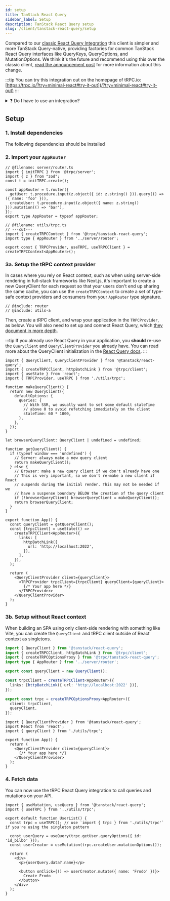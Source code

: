 ```yaml
---
id: setup
title: TanStack React Query
sidebar_label: Setup
description: TanStack React Query setup
slug: /client/tanstack-react-query/setup
---
```


Compared to our [classic React Query Integration](/docs/client/react) this client is simpler and more TanStack Query-native, providing factories for common TanStack React Query interfaces like QueryKeys, QueryOptions, and MutationOptions. We think it's the future and recommend using this over the classic client, <a href="/blog/introducing-tanstack-react-query-client">read the announcement post</a> for more information about this change.

:::tip
You can try this integration out on the homepage of tRPC.io: [https://trpc.io/?try=minimal-react#try-it-out](/?try=minimal-react#try-it-out)
:::

<details>
<summary>❓ Do I have to use an integration?</summary>

No! The integration is fully optional. You can use `@tanstack/react-query` using just a [vanilla tRPC client](/docs/client/vanilla), although then you'll have to manually manage query keys and do not get the same level of DX as when using the integration package.

```ts title='utils/trpc.ts'
export const trpc = createTRPCClient<AppRouter>({
  links: [httpBatchLink({ url: 'YOUR_API_URL' })],
});
```

```tsx title='components/PostList.tsx'
function PostList() {
  const { data } = useQuery({
    queryKey: ['posts'],
    queryFn: () => trpc.post.list.query(),
  });
  data; // Post[]

  // ...
}
```

</details>

## Setup

### 1. Install dependencies

The following dependencies should be installed


<InstallSnippet pkgs="@trpc/server@next @trpc/client@next @trpc/tanstack-react-query@next @tanstack/react-query@latest" />

### 2. Import your `AppRouter`

```twoslash include router
// @filename: server/router.ts
import { initTRPC } from '@trpc/server';
import { z } from "zod";
const t = initTRPC.create();

const appRouter = t.router({
  getUser: t.procedure.input(z.object({ id: z.string() })).query(() => ({ name: 'foo' })),
  createUser: t.procedure.input(z.object({ name: z.string() })).mutation(() => 'bar'),
});
export type AppRouter = typeof appRouter;
```

```twoslash include utils-a
// @filename: utils/trpc.ts
// ---cut---
import { createTRPCContext } from '@trpc/tanstack-react-query';
import type { AppRouter } from '../server/router';

export const { TRPCProvider, useTRPC, useTRPCClient } = createTRPCContext<AppRouter>();
```


<ImportAppRouter />

### 3a. Setup the tRPC context provider

In cases where you rely on React context, such as when using server-side rendering in full-stack frameworks like Next.js, it's important to create a new QueryClient for each request so that your users don't end up sharing the same cache, you can use the `createTRPCContext` to create a set of type-safe context providers and consumers from your `AppRouter` type signature.

```tsx title='utils/trpc.ts' twoslash
// @include: router
// @include: utils-a
```

Then, create a tRPC client, and wrap your application in the `TRPCProvider`, as below. You will also need to set up and connect React Query, which [they document in more depth](https://tanstack.com/query/latest/docs/framework/react/quick-start).

:::tip
If you already use React Query in your application, you **should** re-use the `QueryClient` and `QueryClientProvider` you already have. You can read more about the QueryClient initialization in the [React Query docs](https://tanstack.com/query/latest/docs/framework/react/guides/advanced-ssr#initial-setup).
:::

```tsx title='components/App.tsx'
import { QueryClient, QueryClientProvider } from '@tanstack/react-query';
import { createTRPCClient, httpBatchLink } from '@trpc/client';
import { useState } from 'react';
import { TRPCProvider, useTRPC } from './utils/trpc';

function makeQueryClient() {
  return new QueryClient({
    defaultOptions: {
      queries: {
        // With SSR, we usually want to set some default staleTime
        // above 0 to avoid refetching immediately on the client
        staleTime: 60 * 1000,
      },
    },
  });
}

let browserQueryClient: QueryClient | undefined = undefined;

function getQueryClient() {
  if (typeof window === 'undefined') {
    // Server: always make a new query client
    return makeQueryClient();
  } else {
    // Browser: make a new query client if we don't already have one
    // This is very important, so we don't re-make a new client if React
    // suspends during the initial render. This may not be needed if we
    // have a suspense boundary BELOW the creation of the query client
    if (!browserQueryClient) browserQueryClient = makeQueryClient();
    return browserQueryClient;
  }
}

export function App() {
  const queryClient = getQueryClient();
  const [trpcClient] = useState(() =>
    createTRPCClient<AppRouter>({
      links: [
        httpBatchLink({
          url: 'http://localhost:2022',
        }),
      ],
    }),
  );

  return (
    <QueryClientProvider client={queryClient}>
      <TRPCProvider trpcClient={trpcClient} queryClient={queryClient}>
        {/* Your app here */}
      </TRPCProvider>
    </QueryClientProvider>
  );
}
```

### 3b. Setup without React context

When building an SPA using only client-side rendering with something like Vite, you can create the `QueryClient` and tRPC client outside of React context as singletons.

```ts title='utils/trpc.ts'
import { QueryClient } from '@tanstack/react-query';
import { createTRPCClient, httpBatchLink } from '@trpc/client';
import { createTRPCOptionsProxy } from '@trpc/tanstack-react-query';
import type { AppRouter } from '../server/router';

export const queryClient = new QueryClient();

const trpcClient = createTRPCClient<AppRouter>({
  links: [httpBatchLink({ url: 'http://localhost:2022' })],
});

export const trpc = createTRPCOptionsProxy<AppRouter>({
  client: trpcClient,
  queryClient,
});
```

```tsx title='components/App.tsx'
import { QueryClientProvider } from '@tanstack/react-query';
import React from 'react';
import { queryClient } from './utils/trpc';

export function App() {
  return (
    <QueryClientProvider client={queryClient}>
      {/* Your app here */}
    </QueryClientProvider>
  );
}
```

### 4. Fetch data

You can now use the tRPC React Query integration to call queries and mutations on your API.

```tsx title='components/user-list.tsx'
import { useMutation, useQuery } from '@tanstack/react-query';
import { useTRPC } from '../utils/trpc';

export default function UserList() {
  const trpc = useTRPC(); // use `import { trpc } from './utils/trpc'` if you're using the singleton pattern

  const userQuery = useQuery(trpc.getUser.queryOptions({ id: 'id_bilbo' }));
  const userCreator = useMutation(trpc.createUser.mutationOptions());

  return (
    <div>
      <p>{userQuery.data?.name}</p>

      <button onClick={() => userCreator.mutate({ name: 'Frodo' })}>
        Create Frodo
      </button>
    </div>
  );
}
```
